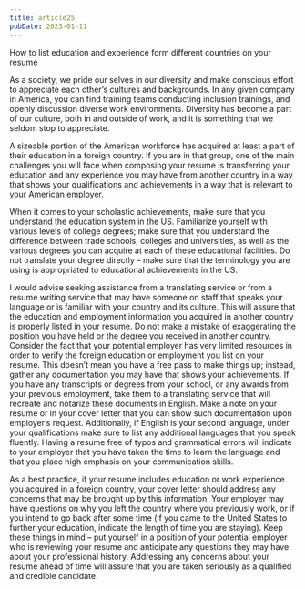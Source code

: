 ```yaml
---
title: article25
pubDate: 2023-01-11
---
```


How to list education and experience form different countries on your resume

As a society, we pride our selves in our diversity and make conscious effort to appreciate each other’s cultures and backgrounds. In any given company in America, you can find training teams conducting inclusion trainings, and openly discussion diverse work environments. Diversity has become a part of our culture, both in and outside of work, and it is something that we seldom stop to appreciate. 

A sizeable portion of the American workforce has acquired at least a part of their education in a foreign country. If you are in that group, one of the main challenges you will face when composing your resume is transferring your education and any experience you may have from another country in a way that shows your qualifications and achievements in a way that is relevant to your American employer. 

When it comes to your scholastic achievements, make sure that you understand the education system in the US. Familiarize yourself with various levels of college degrees; make sure that you understand the difference between trade schools, colleges and universities, as well as the various degrees you can acquire at each of these educational facilities. Do not translate your degree directly – make sure that the terminology you are using is appropriated to educational achievements in the US. 

I would advise seeking assistance from a translating service or from a resume writing service that may have someone on staff that speaks your language or is familiar with your country and its culture. This will assure that the education and employment information you acquired in another country is properly listed in your resume. Do not make a mistake of exaggerating the position you have held or the degree you received in another country. Consider the fact that your potential employer has very limited resources in order to verify the foreign education or employment you list on your resume. This doesn’t mean you have a free pass to make things up; instead, gather any documentation you may have that shows your achievements. If you have any transcripts or degrees from your school, or any awards from your previous employment, take them to a translating service that will recreate and notarize these documents in English. Make a note on your resume or in your cover letter that you can show such documentation upon employer’s request. Additionally, if English is your second language, under your qualifications make sure to list any additional languages that you speak fluently. Having a resume free of typos and grammatical errors will indicate to your employer that you have taken the time to learn the language and that you place high emphasis on your communication skills. 

As a best practice, if your resume includes education or work experience you acquired in a foreign country, your cover letter should address any concerns that may be brought up by this information. Your employer may have questions on why you left the country where you previously work, or if you intend to go back after some time (if you came to the United States to further your education, indicate the length of time you are staying). Keep these things in mind – put yourself in a position of your potential employer who is reviewing your resume and anticipate any questions they may have about your professional history. Addressing any concerns about your resume ahead of time will assure that you are taken seriously as a qualified and credible candidate.